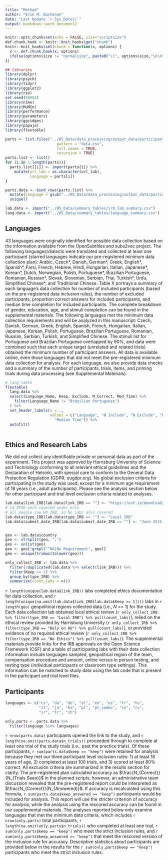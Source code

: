 ```yaml
---
title: "Method"
author: "Erin M. Buchanan"
date: "Last Update `r Sys.Date()`"
output: bookdown::word_document2
---
```


```r
knitr::opts_chunk$set(echo = FALSE, size="scriptsize")
def.chunk.hook <- knitr::knit_hooks$get("chunk")
knitr::knit_hooks$set(chunk = function(x, options) {
  x <- def.chunk.hook(x, options)
  ifelse(options$size != "normalsize", paste0("\\", options$size,"\n\n", x, "\n\n \\normalsize"), x)
})
```

```r
## libraries
library(dplyr)
library(psych)
library(tidyr)
library(ggplot2)
library(rio)
set.seed(58902)
library(nlme)
library(MuMIn)
library(performance)
library(parameters)
library(ggridges)
library(papaja)
library(flextable)
```

```r
parts <- list.files("../05_Data/data_processing/output_data/participant_data",
                       pattern = "data.csv",
                       full.names = TRUE,
                       recursive = TRUE)
parts.list <- list()
for (i in 1:length(parts)){
  parts.list[[i]] <- import(parts[i]) %>% 
    mutate(url_lab = as.character(url_lab),
           language = parts[i])
}

parts.data <- bind_rows(parts.list) %>% 
  mutate(language = gsub("../05_Data/data_processing/output_data/participant_data/|_participant_data.csv", "", language)) %>% 
  unique()

lab.data <- import("../05_Data/summary_tables/irb_lab_summary.csv")
lang.data <- import("../05_Data/summary_tables/language_summary.csv")
```


## Languages 

43 languages were originally identified for possible data collection based on the information available from the OpenSubtitles and subs2vec project. The following languages/dialects were translated and collected at least one participant (starred languages indicate our pre-registered minimum data collection plan): Arabic, Czech\*, Danish, German\*, Greek, English\*, Spanish\*, Farsi, French, Hebrew, Hindi, Hungarian, Italian, Japanese\*, Korean\*, Dutch, Norwegian, Polish, Portuguese\*, Brazilian Portuguese, Romanian, Russian\*, Slovak, Slovenian, Serbian, Thai, Turkish\*, Urdu, Simplified Chinese\*, and Traditional Chinese. Table X portrays a summary of each language's data collection for number of included participants (based on the pre-registered data inclusion rules), the number of excluded participants, proportion correct answers for included participants, and median time completion for included participants. The complete breakdown of gender, education, age, and stimuli completion can be found in the supplemental materials. The following languages met the minimum data collection requirements and will be analyzed in this manuscript: Czech, Danish, German, Greek, English, Spanish, French, Hungarian, Italian, Japanese, Korean, Polish, Portuguese, Brazilian Portuguese, Romanian, Russian, Serbian, Turkish, and Simplified Chinese. The stimuli list for Portuguese and Brazilian Portuguese overlapped by 90%, and data were combined such that each unique target (unrelated and related trials) obtained the minimum number of participant answers. All data is available online, even those languages that did not meet the pre-registered minimum data collection for analysis. For each language, we also provide data checks and a summary of the number of participants, trials, items, and priming trials during data processing (see Supplemental Materials). 

```r
# lang table 
flextable(
  lang.data %>% 
  select(Language_Name, Keep, Exclude, M_Correct, Med_Time) %>% 
    filter(Language_Name != "Brazilian Portuguese")
  ) %>% 
  set_header_labels(x = ., 
                    values = c("Language", "N Include", "N Exclude", "Proportion Correct", 
                      "Median Time")) %>% 
  autofit()
  
```

## Ethics and Research Labs

We did not collect any identifiable private or personal data as part of the experiment. This project was approved by Harrisburg University of Science and Technology conforming to all relevant ethical guidelines and the Declaration of Helsinki, with special care to conform to the General Data Protection Regulation (GDPR; eugdpr.org). No global exclusion criteria for participating in the study was used, except for a minimum age requirement of 18 years (i.e., adult participants). Please see the analysis section below for other participant and trial level exclusion criteria related to analyses.

```r
lab.data$link_IRB[lab.data$link_IRB == ""] <- "https://osf.io/download/sg5ac"
# 14 ZPID were covered under erin
# all people saw HU IRB, so No Labs also covered
lab.data$type_IRB[lab.data$type_IRB == ""] <- "Local IRB"
lab.data$submit_date_IRB[lab.data$submit_date_IRB == ""] <- "June 25th, 2021"


geo <- lab.data$country
geo <- strsplit(geo, ",")
geo <- unlist(geo)
geo <- geo[!grepl("^NA|No Requirement", geo)]
geo <- unique(trimws(tolower(geo)))

only_collect_IRB <- lab.data %>% 
  filter(!duplicated(lab.data %>% select(link_IRB))) %>% 
  filter(Keep >= 1) %>% 
  group_by(type_IRB) %>% 
  summarize(count_labs = n())
```

`r length(unique(lab.data$link_IRB))` labs completed ethics documentation for data collection, and `r length(unique(na.omit(lab.data$link_IRB[lab.data$Keep >= 1])))` labs in `r length(geo)` geopolitical regions collected data (i.e., *N* >= 1) for the study. Each data collection lab obtained local ethical review (`r only_collect_IRB %>% filter(type_IRB == "Local IRB") %>% pull(count_labs)`), relied on the ethical review provided by Harrisburg University (`r only_collect_IRB %>% filter(type_IRB == "Rely on HU") %>% pull(count_labs)`), or provided evidence of no required ethical review (`r only_collect_IRB %>% filter(type_IRB == "No Ethics") %>% pull(count_labs)`). The supplemental materials provide links for the IRB approvals on the Open Science Framework (OSF) and a table of participating labs with their data collection information include languages sampled, geopolitical region of the team, compensation procedure and amount, online versus in person testing, and testing type (individual participants or classroom type settings). This information can be matched to study data using the lab code that is present in the participant and trial level files. 

## Participants

```r
languages <- c("cs", "da", "de", "el", "en", "es", "fr", "hu", 
               "it", "ja", "ko", "pl", "pt_combo", "ro", "ru", 
               "sr", "tr", "zh")

only.parts <- parts.data %>% 
  filter(language %in% languages)
```

`r nrow(parts.data)` participants opened the link to the study, and `r length(na.omit(parts.data$n_trials))` proceeded through to complete at least one trial of the study trials (i.e., past the practice trials). Of these participants, `r sum(parts.data$keep == "keep")` were retained for analysis because they met our three participant level inclusion rules: 1) at least 18 years of age, 2) completed at least 100 trials, and 3) scored at least 80% correct. All exclusion criteria are summarized in the results section for clarity. The pre-registered plan calculated accuracy as $\frac{N_{Correct}}{N_{Trials Seen}}$ in the planned scripts; however, an administrative team discussion revealed that the pre-registered report could be interpreted as $\frac{N_{Correct}}{N_{Answered}}$. If accuracy is recalculated using this formula, `r sum(parts.data$keep_answered == "keep")` participants would be included for analysis. This report will use the stricter criterion of accuracy for analysis, while the analysis using the rescored accuracy can be found in our supplemental materials. The analyses reported below only examine languages that met the minimum data criteria, which includes `r nrow(only.parts)` total participants, `r length(na.omit(only.parts$n_trials))` who completed at least one trial, `r sum(only.parts$keep == "keep")` who meet the strict inclusion rules, and `r sum(only.parts$keep_answered == "keep")` that meet the rescored version of the inclusion rule for accuracy. Descriptive statistics about participants are provided below in the results for the `r sum(only.parts$keep == "keep")` participants who meet the strict inclusion rules. 


